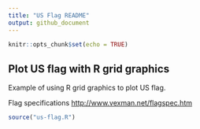 ```yaml
---
title: "US Flag README"
output: github_document
---
```


```r
knitr::opts_chunk$set(echo = TRUE)
```

## Plot US flag with R grid graphics

Example of using R grid graphics to plot US flag.

Flag specifications [http://www.vexman.net/flagspec.htm](http://www.vexman.net/flagspec.htm)

```r
source("us-flag.R")
```
